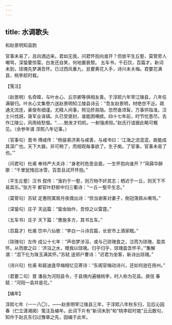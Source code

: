 ```yaml
---
---
---
```

title: 水调歌头
---



和赵景明知县韵





官事未易了，且向酒边来。君如无我，问君怀抱向谁开？但放平生丘壑，莫管旁人嘲骂，深蛰要惊雷。白发还自笑，何地置衰颓。 五车书，千石饮，百篇才。新词未到，琼瑰先梦满吾怀。已过西风重九，且要黄花入手，诗兴未关梅。君要花满县，桃李趁时栽。





【笺注】


〔赵景明〕名奇暐，与叶水心、丘宗卿等俱相友善。于淳熙六年宰江陵县，八年任满替归。叶水心文集卷六送赵景明知江陵县诗云：“吾友赵景明，材绝世不近。疏通无流连，豪俊有细谨。尤精人间事，照见肝鬲隐。忽然奋须髯，万事供指准。汉士兴伐胡，唐军业诛镇。久已受褒封，谁能困嘲摈。四十七年前，时节忧患尽。去作江陵公，风雨结愁愠。“……勉发才钧机，一射强虏殒。”赵氏行谊据此略可概见。（余参年谱 淳熙八年记事。）

〔官事句〕晋书 傅咸传：“杨骏弟济素与咸善，与咸书曰：‘江海之流混混，故能成其深广也。天下大器，非可稍了，而相观每事欲了。生子痴，了官事，官事未易了也。’”

〔问君句〕杜甫 奉待严大夫诗：“身老时危思会面，一生怀抱向谁开？”简薛华醉歌：“千里犹残旧冰雪，百壶且试开怀抱。”

〔平生丘壑〕汉书 叙传：“渔钓于一壑，则万物不奸其志；栖迟于一丘，则天下不易其乐。”张方平 都官叶舒郎中归三衢诗：“一丘一壑平生志。”

〔莫管句〕苏轼 定惠院寓居月夜偶出诗：“但当谢客对妻子，倒冠落佩从嘲骂。”

〔深蛰句〕庄子 天运篇：“蛰虫始作，吾惊之以雷霆。”

〔五车书〕庄子 天下篇：“惠施多方，其书五车。”

〔百篇才〕杜甫 饮中八仙歌：“李白一斗诗百篇，长安市上酒家眠。”

〔琼瑰句〕左传 成公十七年：“声伯梦涉洹，或与己琼瑰食之，泣而为琼瑰，盈其怀。从而歌之曰：‘济洹之水，赠我以琼瑰。归乎归乎，琼瑰盈吾怀乎。’”集解谓：“泪下化为珠玉满其怀。”苏轼 送郑户曹诗：“迟君为坐客，新诗出琼瑰。”

〔诗兴句〕杜甫 和裴迪逢早梅相忆见寄诗：“东阁官梅动诗兴，还如何逊在扬州。”

〔君要二句〕晋 潘岳为河阳县令，于县境内遍植桃李，时人称为花县。庾信 春赋：“河阳一县并是花。”





【编年】


淳熙七年（一一八〇）。——赵景明宰江陵县三年，于淳熙八年秋东归，见后沁园春（伫立潇湘阕）笺注及编年。此词下片有“新词未到”和“桃李趁时栽”云云数句，知作于赵氏东归过豫章之先，因编于此年。
